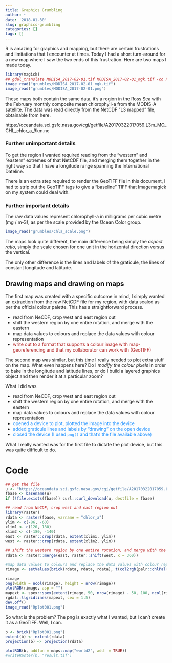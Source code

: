 ```yaml
---
title: Graphics Grumbling
author: ~
date: '2018-01-30'
slug: graphics-grumbling
categories: []
tags: []
---
```


R is amazing for graphics and mapping, but there are certain frustrations and limitations that I encounter at times. Today I had a short turn-around for a new map where I saw the two ends of this frustration. Here are two maps I made today. 

```r
library(magick)
## gdal_translate MODISA_2017-02-01.tif MODISA_2017-02-01_mgk.tif -co PROFILE=BASELINE
image_read("grumbles/MODISA_2017-02-01_mgk.tif")
image_read("grumbles/MODISA_2017-02-01.png")
```


These maps both contain the same data, it's a region in the Ross Sea with the February
monthly composite mean chlorophyll-a from the MODIS-A satellite. The data was read directly 
from the NetCDF "L3 mapped" file, obtainable from here. 

https://oceandata.sci.gsfc.nasa.gov/cgi/getfile/A20170322017059.L3m_MO_CHL_chlor_a_9km.nc  

### Further unimportant details

To get the region I wanted required reading from the "western" and "eastern" extremes of that
NetCDF file, and merging them together in the right way so that I have a longitude range
spanning the International Dateline. 

There is an extra step required to render the GeoTIFF file in this document, I had to strip out the GeoTIFF tags to give a "baseline" TIFF that Imagemagick on my system could deal with. 


### Further important details

The raw data values represent chlorophyll-a in milligrams per cubic metre (mg / m-3), as per the scale provided by the Ocean Color group. 

```r
image_read("grumbles/chla_scale.png")
```

The maps look quite different, the main difference being simply the *aspect ratio*, simply the scale chosen for one unit in the horizontal direction versus the vertical. 

The only other difference is the lines and labels of the graticule, the lines of constant longitude and latitude. 


## Drawing maps and drawing on maps

The first map was created with a specific outcome in mind, I simply wanted an extraction from 
the raw NetCDF file for my region, with data scaled as per the official colour palette. This has a straightforward process.

* read from NeCDF, crop west and east region out
* shift the western region by one entire rotation, and merge with the eastern
* map data values to colours and replace the data values with colour representation
* <span style="color:#B22222">write out to a format that supports a colour image with map-georeferencing and that my collaborator can work with (GeoTIFF)</span>

The second map was similar, but this time I really needed to plot extra stuff on the map. What even happens here? Do I *modify the colour pixels* in order to bake in the longitude and latitude lines, or do I build a layered graphics object and then render it at a particular zoom? 

What I did was

* read from NeCDF, crop west and east region out
* shift the western region by one entire rotation, and merge with the eastern
* map data values to colours and replace the data values with colour representation
* <span style="color:#1E90FF">opened a device to plot, plotted the image into the device</span>
* <span style="color:#1E90FF">added graticule lines and labels by "drawing" on the open device</span>
* <span style="color:#1E90FF">closed the device (I used `png()` and that's the file available above)</span>


What I really wanted was for the first file to dictate the plot device, but this was quite difficult to do. 


# Code

```r
## get the file
u <- "https://oceandata.sci.gsfc.nasa.gov/cgi/getfile/A20170322017059.L3m_MO_CHL_chlor_a_9km.nc"
fbase <- basename(u)
if (!file.exists(fbase)) curl::curl_download(u, destfile = fbase)

## read from NeCDF, crop west and east region out
library(raster)
rdata <- raster(fbase, varname = "chlor_a")
ylim <- c(-86, -60)
xlim1 <- c(120, 180) 
xlim2 <- c(-180, -140)
east <- raster::crop(rdata, extent(xlim1, ylim))
west <- raster::crop(rdata, extent(xlim2, ylim))

## shift the western region by one entire rotation, and merge with the eastern
rdata <- raster::merge(east, raster::shift(west, x = 360))

#map data values to colours and replace the data values with colour representation
rimage <- setValues(brick(rdata, rdata, rdata), t(col2rgb(palr::chlPal(values(rdata)))))

rimage
png(width = ncol(rimage), height = nrow(rimage))
plotRGB(rimage, asp = "")
mapext <- spex::spex(extent(rimage, 50, nrow(rimage) - 50, 100, ncol(rimage) - 100), crs = projection(rimage))  ## take a buffer inside
rgdal::llgridlines(mapext, cex = 1.5)
dev.off()
image_read("Rplot001.png")
```


So what is the problem? The png is exactly what I wanted, but I can't create it as a GeoTIFF. Well, I can. 

```r
b <- brick("Rplot001.png")
extent(b) <- extent(rdata)
projection(b) <- projection(rdata)

plotRGB(b, addfun = maps::map("world2", add  = TRUE))
#writeRaster(b, "result.tif")
```
